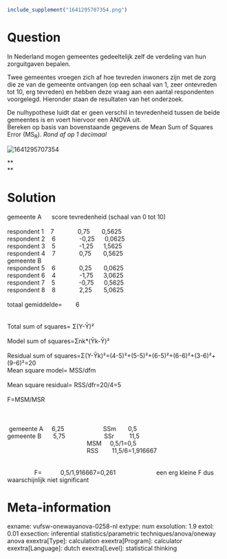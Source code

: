 ```{r, echo = FALSE, results = "hide"}
include_supplement("1641295707354.png")
```

Question
========
In Nederland mogen gemeentes gedeeltelijk zelf de verdeling van hun
zorguitgaven bepalen.  
  
Twee gemeentes vroegen zich af hoe tevreden inwoners zijn met de zorg
die ze van de gemeente ontvangen (op een schaal van 1, zeer ontevreden
tot 10, erg tevreden) en hebben deze vraag aan een aantal respondenten
voorgelegd. Hieronder staan de resultaten van het onderzoek.  
  
De nulhypothese luidt dat er geen verschil in tevredenheid tussen de
beide gemeentes is en voert hiervoor een ANOVA uit.  
Bereken op basis van bovenstaande gegevens de Mean Sum of Squares Error
(MS<sub>R</sub>). *Rond af op 1 decimaal*  
  
<img src="1641295707354.png" class="fr-fic fr-dii tvcss_2"
alt="1641295707354" />  
  
**  
**


Solution
========





gemeente A      score tevredenheid (schaal van 0 tot 10)               
                                                                       
        
respondent 1    7              0,75       0,5625                       
                            
respondent 2    6              -0,25      0,0625                       
                            
respondent 3    5              -1,25      1,5625                       
                            
respondent 4    7              0,75       0,5625                       
                            
gemeente B                                                             
                                         
respondent 5    6              0,25       0,0625                       
                            
respondent 6    4              -1,75      3,0625                       
                            
respondent 7    5              -0,75      0,5625                       
                            
respondent 8    8              2,25       5,0625                       
                            
                                                                       
                                        
totaal gemiddelde=        6                                             
                                                
                                                                       
                                        
Total sum of squares= Σ(Y-Ῡ)²                                           
                                                        
Model sum of squares=Σnk\*(Ῡk-Ῡ)²                                       
                                                                 
Residual sum of
squares=Σ(Y-Ῡk)²=(4-5)²+(5-5)²+(6-5)²+(6-6)²+(3-6)²+(9-6)²=20           
                                                                        
              
Mean square model= MSS/dfm                                             
                                                  
Mean square residual= RSS/dfr=20/4=5                                   
                                                            
F=MSM/MSR                                                               
                                     
                                                                       
                                        
                                                                       
                                        
                                                                       
                                        
 gemeente A     6,25                       SSm       0,5               
                           
gemeente B       5,75                       SSr         11,5           
                             
                                               MSM     0,5/1=0,5       
                                      
                                               RSS     
  11,5/6=1,916667                                                
                                                                       
                                        
                F=           0,5/1,916667=0,261                      
 een erg kleine F dus waarschijnlijk niet significant





Meta-information
================
exname: vufsw-onewayanova-0258-nl
extype: num
exsolution: 1.9
extol: 0.01
exsection: inferential statistics/parametric techniques/anova/oneway anova
exextra[Type]: calculation
exextra[Program]: calculator
exextra[Language]: dutch
exextra[Level]: statistical thinking

